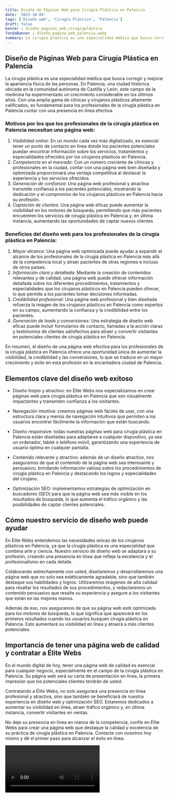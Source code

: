 ```yaml
---
title: Diseño de Páginas Web para Cirugía Plástica en Palencia
date: '2023-10-04'
tags: ['Diseño web', 'Cirugía Plástica', 'Palencia']
draft: false
banner : diseño_paginas_web_cirugíaplástica
fondoBanner : diseño_pagina_web_palencia.webp
summary: La cirugía plástica es una especialidad médica que busca corregir y mejorar la apariencia física de las personas. En Palencia, una ciudad histórica ubicada en la comunidad autónoma de Castilla y León, este campo de la medicina ha experimentado un crecimiento considerable en los últimos años. Con una amplia gama de clínicas y cirujanos plásticos altamente calificados, es fundamental para los profesionales de la cirugía plástica en Palencia contar con una presencia en línea efectiva.
---
```


## Diseño de Páginas Web para Cirugía Plástica en Palencia

La cirugía plástica es una especialidad médica que busca corregir y mejorar la apariencia física de las personas. En Palencia, una ciudad histórica ubicada en la comunidad autónoma de Castilla y León, este campo de la medicina ha experimentado un crecimiento considerable en los últimos años. Con una amplia gama de clínicas y cirujanos plásticos altamente calificados, es fundamental para los profesionales de la cirugía plástica en Palencia contar con una presencia en línea efectiva.

### Motivos por los que los profesionales de la cirugía plástica en Palencia necesitan una página web:

1. *Visibilidad online*: En un mundo cada vez más digitalizado, es esencial tener un punto de contacto en línea donde los pacientes potenciales puedan encontrar información sobre los servicios, tratamientos y especialidades ofrecidos por los cirujanos plásticos en Palencia.
2. *Competencia en el mercado*: Con un número creciente de clínicas y profesionales en la ciudad, contar con una página web bien diseñada y optimizada proporcionará una ventaja competitiva al destacar la experiencia y los servicios ofrecidos.
3. *Generación de confianza*: Una página web profesional y atractiva transmite confianza a los pacientes potenciales, mostrando la dedicación y el compromiso de los cirujanos plásticos en Palencia hacia su profesión.
4. *Captación de clientes*: Una página web eficaz puede aumentar la visibilidad en los motores de búsqueda, permitiendo que más pacientes encuentren los servicios de cirugía plástica en Palencia y, en última instancia, aumentando las oportunidades de captar nuevos clientes.

### Beneficios del diseño web para los profesionales de la cirugía plástica en Palencia:

1. *Mayor alcance*: Una página web optimizada puede ayudar a expandir el alcance de los profesionales de la cirugía plástica en Palencia más allá de la competencia local y atraer pacientes de otras regiones e incluso de otros países.
2. *Información clara y detallada*: Mediante la creación de contenidos relevantes y de calidad, una página web puede ofrecer información detallada sobre los diferentes procedimientos, tratamientos y especialidades que los cirujanos plásticos en Palencia pueden ofrecer, lo que permite a los pacientes tomar decisiones informadas.
3. *Credibilidad profesional*: Una página web profesional y bien diseñada refuerza la imagen de los cirujanos plásticos en Palencia como expertos en su campo, aumentando la confianza y la credibilidad entre los pacientes.
4. *Generación de leads y conversiones*: Una estrategia de diseño web eficaz puede incluir formularios de contacto, llamadas a la acción claras y testimonios de clientes satisfechos para atraer y convertir visitantes en potenciales clientes de cirugía plástica en Palencia.

En resumen, el diseño de una página web efectiva para los profesionales de la cirugía plástica en Palencia ofrece una oportunidad única de aumentar la visibilidad, la credibilidad y las conversiones, lo que se traduce en un mayor crecimiento y éxito en esta profesión en la encantadora ciudad de Palencia.

<GifSeo />

<Cta />

## Elementos clave del diseño web exitoso

- Diseño limpio y atractivo: en Élite Webs nos especializamos en crear páginas web para cirugía plástica en Palencia que son visualmente impactantes y transmiten confianza a los visitantes.

- Navegación intuitiva: creamos páginas web fáciles de usar, con una estructura clara y menús de navegación intuitivos que permiten a los usuarios encontrar fácilmente la información que están buscando.

- Diseño responsive: todas nuestras páginas web para cirugía plástica en Palencia están diseñadas para adaptarse a cualquier dispositivo, ya sea un ordenador, tablet o teléfono móvil, garantizando una experiencia de usuario óptima en cualquier pantalla.

- Contenido relevante y atractivo: además de un diseño atractivo, nos aseguramos de que el contenido de la página web sea interesante y persuasivo, brindando información valiosa sobre los procedimientos de cirugía plástica en Palencia y destacando los logros y especialidades del cirujano.

- Optimización SEO: implementamos estrategias de optimización en buscadores (SEO) para que la página web sea más visible en los resultados de búsqueda, lo que aumenta el tráfico orgánico y las posibilidades de captar clientes potenciales.

## Cómo nuestro servicio de diseño web puede ayudar

En Élite Webs entendemos las necesidades únicas de los cirujanos plásticos en Palencia, ya que la cirugía plástica es una especialidad que combina arte y ciencia. Nuestro servicio de diseño web se adaptará a su profesión, creando una presencia en línea que refleje la excelencia y el profesionalismo en cada detalle.

Colaborando estrechamente con usted, diseñaremos y desarrollaremos una página web que no solo sea estéticamente agradable, sino que también destaque sus habilidades y logros. Utilizaremos imágenes de alta calidad para resaltar los resultados de sus procedimientos, y redactaremos un contenido persuasivo que resalte su experiencia y asegure a los visitantes que están en las mejores manos.

Además de eso, nos aseguramos de que su página web esté optimizada para los motores de búsqueda, lo que significa que aparecerá en los primeros resultados cuando los usuarios busquen cirugía plástica en Palencia. Esto aumentará su visibilidad en línea y atraerá a más clientes potenciales.

## Importancia de tener una página web de calidad y contratar a Élite Webs

En el mundo digital de hoy, tener una página web de calidad es esencial para cualquier negocio, especialmente en el campo de la cirugía plástica en Palencia. Su página web será su carta de presentación en línea, la primera impresión que los potenciales clientes tendrán de usted.

Contratando a Élite Webs, no solo asegurará una presencia en línea profesional y atractiva, sino que también se beneficiará de nuestra experiencia en diseño web y optimización SEO. Estaremos dedicados a aumentar su visibilidad en línea, atraer tráfico orgánico y, en última instancia, convertir visitantes en ventas.

No deje su presencia en línea en manos de la competencia, confíe en Élite Webs para crear una página web que destaque la calidad y excelencia de su práctica de cirugía plástica en Palencia. Contacte con nosotros hoy mismo y dé el primer paso para alcanzar el éxito en línea.

<Video />

<CtaBot job='Cirugía Plástica' city='Palencia'/>

<Gmaps query='Palencia+españa+maps' />